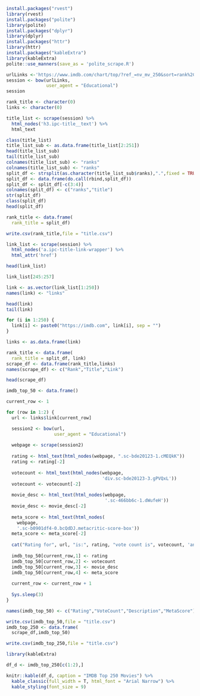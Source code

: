 ```r
install.packages("rvest")
library(rvest)
install.packages("polite")
library(polite)
install.packages("dplyr")
library(dplyr)
install.packages("httr")
library(httr)
install.packages("kableExtra")
library(kableExtra)
polite::use_manners(save_as = 'polite_scrape.R')

```

```r
urlLinks <-'https://www.imdb.com/chart/top/?ref_=nv_mv_250&sort=rank%2Casc'
session <- bow(urlLinks,
               user_agent = "Educational")
session

rank_title <- character(0)
links <- character(0)

title_list <- scrape(session) %>%
  html_nodes('h3.ipc-title__text') %>% 
  html_text

class(title_list)
title_list_sub <- as.data.frame(title_list[2:251])
head(title_list_sub)
tail(title_list_sub)
colnames(title_list_sub) <- "ranks"
colnames(title_list_sub) <- "ranks"
split_df <- strsplit(as.character(title_list_sub$ranks),".",fixed = TRUE)
split_df <- data.frame(do.call(rbind,split_df))
split_df <- split_df[-c(3:4)]
colnames(split_df) <- c("ranks","title") 
str(split_df) 
class(split_df)
head(split_df)

rank_title <- data.frame(
  rank_title = split_df)

write.csv(rank_title,file = "title.csv")

```

```r
link_list <- scrape(session) %>%
  html_nodes('a.ipc-title-link-wrapper') %>% 
  html_attr('href') 

head(link_list)

link_list[245:257]

link <- as.vector(link_list[1:250])
names(link) <- "links"

head(link)
tail(link)

for (i in 1:250) {
  link[i] <- paste0("https://imdb.com", link[i], sep = "")
}

links <- as.data.frame(link)

rank_title <- data.frame(
  rank_title = split_df, link)
scrape_df <- data.frame(rank_title,links)
names(scrape_df) <- c("Rank","Title","Link")

head(scrape_df)

```

```r
imdb_top_50 <- data.frame()

current_row <- 1

for (row in 1:2) {
  url <- links$link[current_row]

  session2 <- bow(url,
                  user_agent = "Educational")
  
  webpage <- scrape(session2)
  
  rating <- html_text(html_nodes(webpage, ".sc-bde20123-1.cMEQkK"))
  rating <- rating[-2]
  
  votecount <- html_text(html_nodes(webpage,
                                    'div.sc-bde20123-3.gPVQxL'))
  votecount <- votecount[-2]
  
  movie_desc <- html_text(html_nodes(webpage, 
                                     '.sc-466bb6c-1.dWufeH'))
  movie_desc <- movie_desc[-2]
  
  meta_score <- html_text(html_nodes(
    webpage,
    '.sc-b0901df4-0.bcQdDJ.metacritic-score-box'))
  meta_score <- meta_score[-2]
  
  cat("Rating for", url, "is:", rating, "vote count is", votecount, 'and metascore is',meta_score, "\n")
  
  imdb_top_50[current_row,1] <- rating
  imdb_top_50[current_row,2] <- votecount
  imdb_top_50[current_row,3] <- movie_desc
  imdb_top_50[current_row,4] <- meta_score
  
  current_row <- current_row + 1
  
  Sys.sleep(3)
}

names(imdb_top_50) <- c("Rating","VoteCount","Description","MetaScore")

write.csv(imdb_top_50,file = "title.csv")
imdb_top_250 <- data.frame(
  scrape_df,imdb_top_50)

write.csv(imdb_top_250,file = "title.csv")

library(kableExtra)

df_d <- imdb_top_250[c(1:2),]

knitr::kable(df_d, caption = "IMDB Top 250 Movies") %>%
  kable_classic(full_width = T, html_font = "Arial Narrow") %>%
  kable_styling(font_size = 9)
```
